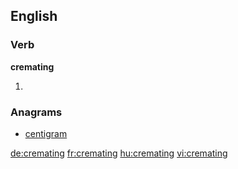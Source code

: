 ==English==

===Verb===
'''cremating'''

# {{present participle of|cremate}}

===Anagrams===
* [[centigram#English|centigram]]

[[de:cremating]]
[[fr:cremating]]
[[hu:cremating]]
[[vi:cremating]]